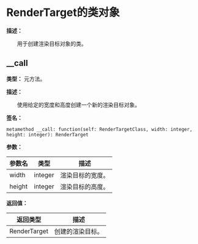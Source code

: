 # RenderTarget的类对象

**描述：**

&emsp;&emsp;用于创建渲染目标对象的类。

## __call

**类型：** 元方法。

**描述：**

&emsp;&emsp;使用给定的宽度和高度创建一个新的渲染目标对象。

**签名：**
```tl
metamethod __call: function(self: RenderTargetClass, width: integer, height: integer): RenderTarget
```

**参数：**

| 参数名 | 类型 | 描述 |
| --- | --- | --- |
| width | integer | 渲染目标的宽度。 |
| height | integer | 渲染目标的高度。 |

**返回值：**

| 返回类型 | 描述 |
| --- | --- |
| RenderTarget | 创建的渲染目标。 |